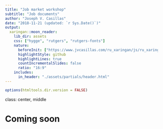 ```yaml
---
title: "Job market workshop"
subtitle: "Job documents"
author: "Joseph V. Casillas"
date: "2018-11-21 (updated: `r Sys.Date()`)"
output:
  xaringan::moon_reader:
    lib_dir: assets
    css: ["hygge", "rutgers", "rutgers-fonts"]
    nature:
      beforeInit: ["https://www.jvcasillas.com/ru_xaringan/js/ru_xaringan.js", "https://platform.twitter.com/widgets.js"]
      highlightStyle: github
      highlightLines: true
      countIncrementalSlides: false
      ratio: "16:9"
    includes:
      in_header: "./assets/partials/header.html"
---
```


```r
options(htmltools.dir.version = FALSE)
```

class: center, middle

# Coming soon
